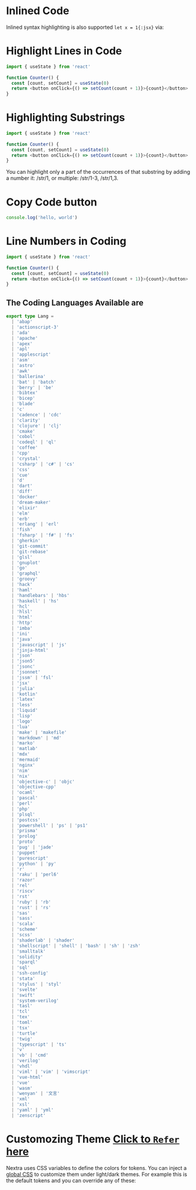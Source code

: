 # Inlined Code
Inlined syntax highlighting is also supported `let x = 1{:jsx}` via:

# Highlight Lines in Code
```js {1,4-5}
import { useState } from 'react'
 
function Counter() {
  const [count, setCount] = useState(0)
  return <button onClick={() => setCount(count + 1)}>{count}</button>
}
```

# Highlighting Substrings
```js /useState/
import { useState } from 'react'
 
function Counter() {
  const [count, setCount] = useState(0)
  return <button onClick={() => setCount(count + 1)}>{count}</button>
}
```
You can highlight only a part of the occurrences of that substring by adding a number it: /str/1, or multiple: /str/1-3, /str/1,3.

# Copy Code button
```js copy
console.log('hello, world')
```


# Line Numbers in Coding
```js showLineNumbers
import { useState } from 'react'
 
function Counter() {
  const [count, setCount] = useState(0)
  return <button onClick={() => setCount(count + 1)}>{count}</button>
}
```
## The Coding Languages Available are
```ts
export type Lang =
  | 'abap'
  | 'actionscript-3'
  | 'ada'
  | 'apache'
  | 'apex'
  | 'apl'
  | 'applescript'
  | 'asm'
  | 'astro'
  | 'awk'
  | 'ballerina'
  | 'bat' | 'batch'
  | 'berry' | 'be'
  | 'bibtex'
  | 'bicep'
  | 'blade'
  | 'c'
  | 'cadence' | 'cdc'
  | 'clarity'
  | 'clojure' | 'clj'
  | 'cmake'
  | 'cobol'
  | 'codeql' | 'ql'
  | 'coffee'
  | 'cpp'
  | 'crystal'
  | 'csharp' | 'c#' | 'cs'
  | 'css'
  | 'cue'
  | 'd'
  | 'dart'
  | 'diff'
  | 'docker'
  | 'dream-maker'
  | 'elixir'
  | 'elm'
  | 'erb'
  | 'erlang' | 'erl'
  | 'fish'
  | 'fsharp' | 'f#' | 'fs'
  | 'gherkin'
  | 'git-commit'
  | 'git-rebase'
  | 'glsl'
  | 'gnuplot'
  | 'go'
  | 'graphql'
  | 'groovy'
  | 'hack'
  | 'haml'
  | 'handlebars' | 'hbs'
  | 'haskell' | 'hs'
  | 'hcl'
  | 'hlsl'
  | 'html'
  | 'http'
  | 'imba'
  | 'ini'
  | 'java'
  | 'javascript' | 'js'
  | 'jinja-html'
  | 'json'
  | 'json5'
  | 'jsonc'
  | 'jsonnet'
  | 'jssm' | 'fsl'
  | 'jsx'
  | 'julia'
  | 'kotlin'
  | 'latex'
  | 'less'
  | 'liquid'
  | 'lisp'
  | 'logo'
  | 'lua'
  | 'make' | 'makefile'
  | 'markdown' | 'md'
  | 'marko'
  | 'matlab'
  | 'mdx'
  | 'mermaid'
  | 'nginx'
  | 'nim'
  | 'nix'
  | 'objective-c' | 'objc'
  | 'objective-cpp'
  | 'ocaml'
  | 'pascal'
  | 'perl'
  | 'php'
  | 'plsql'
  | 'postcss'
  | 'powershell' | 'ps' | 'ps1'
  | 'prisma'
  | 'prolog'
  | 'proto'
  | 'pug' | 'jade'
  | 'puppet'
  | 'purescript'
  | 'python' | 'py'
  | 'r'
  | 'raku' | 'perl6'
  | 'razor'
  | 'rel'
  | 'riscv'
  | 'rst'
  | 'ruby' | 'rb'
  | 'rust' | 'rs'
  | 'sas'
  | 'sass'
  | 'scala'
  | 'scheme'
  | 'scss'
  | 'shaderlab' | 'shader'
  | 'shellscript' | 'shell' | 'bash' | 'sh' | 'zsh'
  | 'smalltalk'
  | 'solidity'
  | 'sparql'
  | 'sql'
  | 'ssh-config'
  | 'stata'
  | 'stylus' | 'styl'
  | 'svelte'
  | 'swift'
  | 'system-verilog'
  | 'tasl'
  | 'tcl'
  | 'tex'
  | 'toml'
  | 'tsx'
  | 'turtle'
  | 'twig'
  | 'typescript' | 'ts'
  | 'v'
  | 'vb' | 'cmd'
  | 'verilog'
  | 'vhdl'
  | 'viml' | 'vim' | 'vimscript'
  | 'vue-html'
  | 'vue'
  | 'wasm'
  | 'wenyan' | '文言'
  | 'xml'
  | 'xsl'
  | 'yaml' | 'yml'
  | 'zenscript'
```

# Customozing Theme [Click to `Refer` here](https://nextra.site/docs/guide/syntax-highlighting#customize-the-theme)

Nextra uses CSS variables to define the colors for tokens. You can inject a [global CSS](https://nextjs.org/docs/basic-features/built-in-css-support#adding-a-global-stylesheet) to customize them under light/dark themes. For example this is the default tokens and you can override any of these:
